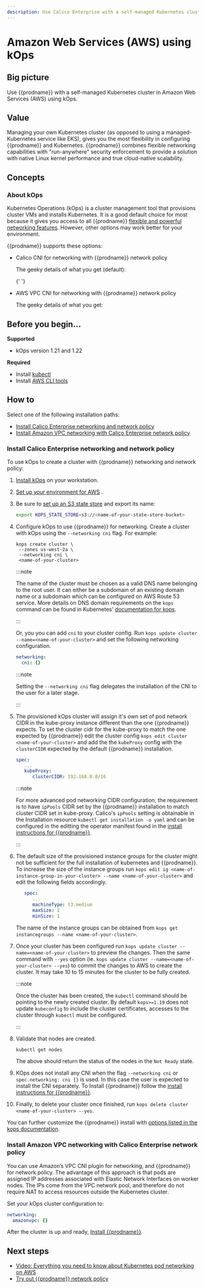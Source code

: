 ```yaml
---
description: Use Calico Enterprise with a self-managed Kubernetes cluster in Amazon Web Services (AWS) using kOps.
---
```


# Amazon Web Services (AWS) using kOps

## Big picture

Use {{prodname}} with a self-managed Kubernetes cluster in Amazon Web Services (AWS) using kOps.

## Value

Managing your own Kubernetes cluster (as opposed to using a managed-Kubernetes service like EKS), gives you the most flexibility in configuring {{prodname}} and Kubernetes. {{prodname}} combines flexible networking capabilities with "run-anywhere" security enforcement to provide a solution with native Linux kernel performance and true cloud-native scalability.

## Concepts

### About kOps

Kubernetes Operations (kOps) is a cluster management tool that provisions cluster VMs and installs Kubernetes. It is a good default choice for most because it gives you access to all {{prodname}} [flexible and powerful networking features](../../networking/index.mdx). However, other options may work better for your environment.

{{prodname}} supports these options:

- Calico CNI for networking with {{prodname}} network policy

  The geeky details of what you get (default):

  <GeekDetails
    prodname='{{prodname}}'
    details='Policy:Calico,IPAM:Calico,CNI:Calico,Overlay:IPIP,Routing:BGP,Datastore:Kubernetes'
  />{' '}

- AWS VPC CNI for networking with {{prodname}} network policy

  The geeky details of what you get:

  <GeekDetails
    prodname='{{prodname}}'
    details='Policy:Calico,IPAM:AWS,CNI:AWS,Overlay:No,Routing:VPC Native,Datastore:Kubernetes'
  />

## Before you begin...

**Supported**

- kOps version 1.21 and 1.22

**Required**

- Install [kubectl](https://kubernetes.io/docs/tasks/tools/install-kubectl/)
- Install [AWS CLI tools](https://docs.aws.amazon.com/cli/latest/userguide/cli-chap-install.html)

## How to

Select one of the following installation paths:

- [Install Calico Enterprise networking and network policy](#install-calico-enterprise-networking-and-network-policy)
- [Install Amazon VPC networking with Calico Enterprise network policy](#install-amazon-vpc-networking-with-calico-enterprise-network-policy)

### Install Calico Enterprise networking and network policy

To use kOps to create a cluster with {{prodname}} networking and network policy:

1. [Install kOps](https://kops.sigs.k8s.io/install/) on your workstation.
1. [Set up your environment for AWS](https://kops.sigs.k8s.io/getting_started/aws/) .
1. Be sure to [set up an S3 state store](https://kops.sigs.k8s.io/getting_started/aws/#cluster-state-storage) and export its name:

   ```bash
   export KOPS_STATE_STORE=s3://<name-of-your-state-store-bucket>
   ```

1. Configure kOps to use {{prodname}} for networking.
   Create a cluster with kOps using the `--networking cni` flag. For example:

   ```
   kops create cluster \
    --zones us-west-2a \
    --networking cni \
    <name-of-your-cluster>
   ```

   :::note

   The name of the cluster must be chosen as a valid DNS name belonging to the root user. It can either be a subdomain of an existing domain name or a subdomain which can be configured on AWS Route 53 service. More details on DNS domain requirements on the `kops` command can be found in Kubernetes' [documentation for kops](https://kubernetes.io/docs/setup/production-environment/tools/kops/#2-5-create-a-route53-domain-for-your-cluster).

   :::

   Or, you you can add `cni` to your cluster config. Run `kops update cluster --name=<name-of-your-cluster>` and set the following networking configuration.

   ```yaml
   networking:
     cni: {}
   ```

   :::note

   Setting the `--networking cni` flag delegates the installation of the CNI to the user for a later stage.

   :::

1. The provisioned kOps cluster will assign it's own set of pod network CIDR in the kube-proxy instance different than the one {{prodname}} expects. To set the cluster cidr for the kube-proxy to match the one expected by {{prodname}} edit the cluster config `kops edit cluster <name-of-your-cluster>` and add the the `kubeProxy` config with the `clusterCIDR` expected by the default {{prodname}} installation.

   ```yaml
   spec:
      ...
      kubeProxy:
         clusterCIDR: 192.168.0.0/16
   ```

   :::note

   For more advanced pod networking CIDR configuration, the requirement is to have `ipPools` CIDR set by the {{prodname}} installation to match cluster CIDR set in kube-proxy. Calico's `ipPools` setting is obtainable in the Installation resource `kubectl get installation -o yaml` and can be configured in the editting the operator manifest found in the [install instructions for {{prodname}}](kubernetes/generic-install.mdx).

   :::

1. The default size of the provisioned instance groups for the cluster might not be sufficient for the full installation of kubernetes and {{prodname}}. To increase the size of the instance groups run `kops edit ig <name-of-instance-group-in-your-cluster> --name <name-of-your-cluster>` and edit the following fields accordingly.

   ```yaml
      spec:
         ...
         machineType: t3.medium
         maxSize: 1
         minSize: 1
   ```

   The name of the instance groups can be obtained from `kops get instancegroups --name <name-of-your-cluster>`.

1. Once your cluster has been configured run `kops update cluster --name=<name-of-your-cluster>` to preview the changes. Then the same command with `--yes` option (ie. `kops update cluster --name=<name-of-your-cluster> --yes`) to commit the changes to AWS to create the cluster. It may take 10 to 15 minutes for the cluster to be fully created.

   :::note

   Once the cluster has been created, the `kubectl` command should be pointing to the newly created cluster. By default `kops>=1.19` does not update `kubeconfig` to include the cluster certificates, accesses to the cluster through `kubectl` must be configured.

   :::

1. Validate that nodes are created.

   ```bash
   kubectl get nodes
   ```

   The above should return the status of the nodes in the `Not Ready` state.

1. KOps does not install any CNI when the flag `--networking cni` or `spec.networking: cni {}` is used. In this case the user is expected to install the CNI separately.
   To Install {{prodname}} follow the [install instructions for {{prodname}}](kubernetes/generic-install.mdx).

1. Finally, to delete your cluster once finished, run `kops delete cluster <name-of-your-cluster> --yes`.

You can further customize the {{prodname}} install with [options listed in the kops documentation](https://kops.sigs.k8s.io/networking/#calico-example-for-cni-and-network-policy).

### Install Amazon VPC networking with Calico Enterprise network policy

You can use Amazon’s VPC CNI plugin for networking, and {{prodname}} for network policy. The advantage of this approach is that pods are assigned IP addresses associated with Elastic Network Interfaces on worker nodes. The IPs come from the VPC network pool, and therefore do not require NAT to access resources outside the Kubernetes cluster.

Set your kOps cluster configuration to:

```yaml
networking:
  amazonvpc: {}
```

After the cluster is up and ready, [Install {{prodname}}](kubernetes/generic-install.mdx).

## Next steps

- [Video: Everything you need to know about Kubernetes pod networking on AWS](https://www.projectcalico.org/everything-you-need-to-know-about-kubernetes-pod-networking-on-aws/)
- [Try out {{prodname}} network policy](../../network-policy/beginners/calico-network-policy.mdx)
